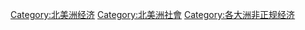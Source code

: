 [[Category:北美洲经济|Category:北美洲经济]]
[[Category:北美洲社會|Category:北美洲社會]]
[[Category:各大洲非正规经济|Category:各大洲非正规经济]]